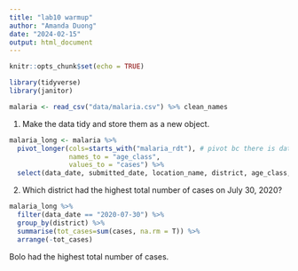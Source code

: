 ```yaml
---
title: "lab10 warmup"
author: "Amanda Duong"
date: "2024-02-15"
output: html_document
---
```


```r
knitr::opts_chunk$set(echo = TRUE)
```

```r
library(tidyverse)
library(janitor)
```
```r
malaria <- read_csv("data/malaria.csv") %>% clean_names
```

1. Make the data tidy and store them as a new object.
```r
malaria_long <- malaria %>%
  pivot_longer(cols=starts_with("malaria_rdt"), # pivot bc there is data in column names
               names_to = "age_class",
               values_to = "cases") %>%
  select(data_date, submitted_date, location_name, district, age_class, cases)
```

2. Which district had the highest total number of cases on July 30, 2020?
```r
malaria_long %>%
  filter(data_date == "2020-07-30") %>%
  group_by(district) %>%
  summarise(tot_cases=sum(cases, na.rm = T)) %>%
  arrange(-tot_cases)
```

Bolo had the highest total number of cases. 